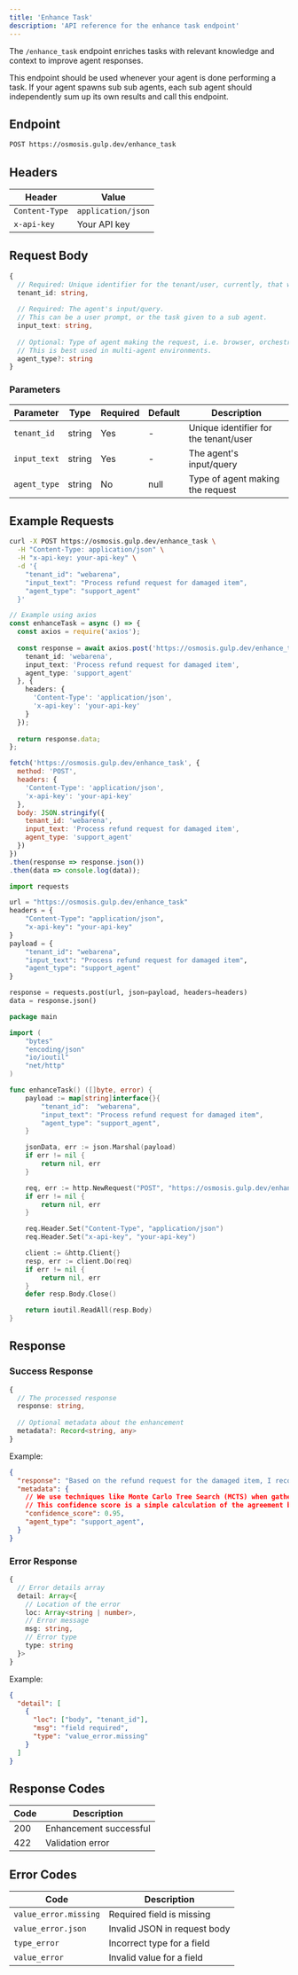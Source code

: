 ```yaml
---
title: 'Enhance Task'
description: 'API reference for the enhance task endpoint'
---
```


The `/enhance_task` endpoint enriches tasks with relevant knowledge and context to improve agent responses.

This endpoint should be used whenever your agent is done performing a task.
If your agent spawns sub sub agents, each sub agent should independently sum up its own results and call this endpoint.

## Endpoint

```bash
POST https://osmosis.gulp.dev/enhance_task
```

## Headers

| Header | Value |
|--------|-------|
| `Content-Type` | `application/json` |
| `x-api-key` | Your API key |

## Request Body

```typescript
{
  // Required: Unique identifier for the tenant/user, currently, that would be your API key
  tenant_id: string,
  
  // Required: The agent's input/query.
  // This can be a user prompt, or the task given to a sub agent.
  input_text: string,
  
  // Optional: Type of agent making the request, i.e. browser, orchestrator, etc. 
  // This is best used in multi-agent environments.
  agent_type?: string
}
```

### Parameters

| Parameter | Type | Required | Default | Description |
|-----------|------|----------|---------|-------------|
| `tenant_id` | string | Yes | - | Unique identifier for the tenant/user |
| `input_text` | string | Yes | - | The agent's input/query |
| `agent_type` | string | No | null | Type of agent making the request |

## Example Requests

<CodeGroup>

```bash cURL
curl -X POST https://osmosis.gulp.dev/enhance_task \
  -H "Content-Type: application/json" \
  -H "x-api-key: your-api-key" \
  -d '{
    "tenant_id": "webarena",
    "input_text": "Process refund request for damaged item",
    "agent_type": "support_agent"
  }'
```

```typescript TypeScript
// Example using axios
const enhanceTask = async () => {
  const axios = require('axios');
  
  const response = await axios.post('https://osmosis.gulp.dev/enhance_task', {
    tenant_id: 'webarena',
    input_text: 'Process refund request for damaged item',
    agent_type: 'support_agent'
  }, {
    headers: {
      'Content-Type': 'application/json',
      'x-api-key': 'your-api-key'
    }
  });
  
  return response.data;
};
```

```javascript JavaScript
fetch('https://osmosis.gulp.dev/enhance_task', {
  method: 'POST',
  headers: {
    'Content-Type': 'application/json',
    'x-api-key': 'your-api-key'
  },
  body: JSON.stringify({
    tenant_id: 'webarena',
    input_text: 'Process refund request for damaged item',
    agent_type: 'support_agent'
  })
})
.then(response => response.json())
.then(data => console.log(data));
```

```python Python
import requests

url = "https://osmosis.gulp.dev/enhance_task"
headers = {
    "Content-Type": "application/json",
    "x-api-key": "your-api-key"
}
payload = {
    "tenant_id": "webarena",
    "input_text": "Process refund request for damaged item",
    "agent_type": "support_agent"
}

response = requests.post(url, json=payload, headers=headers)
data = response.json()
```

```go Go
package main

import (
    "bytes"
    "encoding/json"
    "io/ioutil"
    "net/http"
)

func enhanceTask() ([]byte, error) {
    payload := map[string]interface{}{
        "tenant_id":  "webarena",
        "input_text": "Process refund request for damaged item",
        "agent_type": "support_agent",
    }

    jsonData, err := json.Marshal(payload)
    if err != nil {
        return nil, err
    }

    req, err := http.NewRequest("POST", "https://osmosis.gulp.dev/enhance_task", bytes.NewBuffer(jsonData))
    if err != nil {
        return nil, err
    }

    req.Header.Set("Content-Type", "application/json")
    req.Header.Set("x-api-key", "your-api-key")

    client := &http.Client{}
    resp, err := client.Do(req)
    if err != nil {
        return nil, err
    }
    defer resp.Body.Close()

    return ioutil.ReadAll(resp.Body)
}
```

</CodeGroup>

## Response

### Success Response

```typescript
{
  // The processed response
  response: string,
  
  // Optional metadata about the enhancement
  metadata?: Record<string, any>
}
```

Example:

```json
{
  "response": "Based on the refund request for the damaged item, I recommend processing a full refund following standard support procedures for high-priority cases.",
  "metadata": {
    // We use techniques like Monte Carlo Tree Search (MCTS) when gathering recommendations.
    // This confidence score is a simple calculation of the agreement between branches.
    "confidence_score": 0.95,
    "agent_type": "support_agent",
  }
}
```

### Error Response

```typescript
{
  // Error details array
  detail: Array<{
    // Location of the error
    loc: Array<string | number>,
    // Error message
    msg: string,
    // Error type
    type: string
  }>
}
```

Example:

```json
{
  "detail": [
    {
      "loc": ["body", "tenant_id"],
      "msg": "field required",
      "type": "value_error.missing"
    }
  ]
}
```

## Response Codes

| Code | Description |
|------|-------------|
| 200 | Enhancement successful |
| 422 | Validation error |

## Error Codes

| Code | Description |
|------|-------------|
| `value_error.missing` | Required field is missing |
| `value_error.json` | Invalid JSON in request body |
| `type_error` | Incorrect type for a field |
| `value_error` | Invalid value for a field |